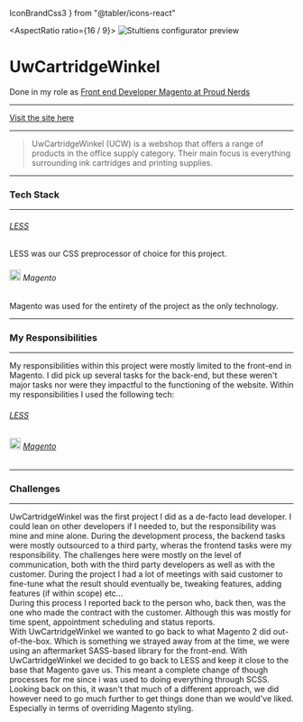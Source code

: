 IconBrandCss3
} from "@tabler/icons-react"

<AspectRatio ratio={16 / 9}>
	<Image
		sizes="100vw"
		className="rounded-md shadow-md object-cover"
		fill
		priority
		src="/ucw.png"
		alt="Stultiens configurator preview"
	/>
</AspectRatio>
# UwCartridgeWinkel
Done in my role as [Front end Developer Magento at Proud Nerds](/work-experience/proud-nerds)

---
[Visit the site here](https://www.uwcartridgewinkel.nl/)
___
> UwCartridgeWinkel (UCW) is a webshop that offers a range of products in the office supply category. Their main focus is everything surrounding ink cartridges and printing supplies.
___
### Tech Stack
___
###### <IconBrandCss3 /> [LESS](https://lesscss.org/)
LESS was our CSS preprocessor of choice for this project.
######  <Image width="20" height="20" src="/magento-2-logo.svg" alt="magento 2 logo" /> Magento 
Magento was used for the entirety of the project as the only technology.
___
### My Responsibilities
___
My responsibilities within this project were mostly limited to the front-end in Magento. I did pick up several tasks for the back-end, but these weren't major tasks nor were they impactful to the functioning of the website. 
Within my responsibilities I used the following tech:

###### <IconBrandCss3 /> [LESS](https://lesscss.org/)
######  <Image width="20" height="20" src="/magento-2-logo.svg" alt="magento 2 logo" /> [Magento](https://business.adobe.com/nl/products/magento/magento-commerce.html)
___
### Challenges
___
UwCartridgeWinkel was the first project I did as a de-facto lead developer. I could lean on other developers if I needed to, but the responsibility was mine and mine alone. During the development process, the backend tasks were mostly outsourced to a third party, wheras the frontend tasks were my responsibility. The challenges here were mostly on the level of communication, both with the third party developers as well as with the customer. During the project I had a lot of meetings with said customer to fine-tune what the result should eventually be, tweaking features, adding features (if within scope) etc... 
<br/>
During this process I reported back to the person who, back then, was the one who made the contract with the customer. Although this was mostly for time spent, appointment scheduling and status reports.
<br/>
With UwCartridgeWinkel we wanted to go back to what Magento 2 did out-of-the-box. Which is something we strayed away from at the time, we were using an aftermarket SASS-based library for the front-end. With UwCartridgeWinkel we decided to go back to LESS and keep it close to the base that Magento gave us. This meant a complete change of though processes for me since i was used to doing everything through SCSS. Looking back on this, it wasn't that much of a different approach, we did however need to go much further to get things done than we would've liked. Especially in terms of overriding Magento styling.
